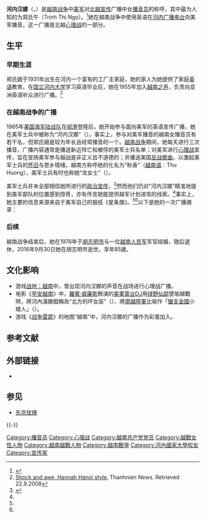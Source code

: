{{Expand language|1=en|time=2021-11-26T20:41:03+00:00}}
'''河内汉娜'''（{{lang-en|'''Hanoi Hannah'''}}，{{bd|1931年||2016年|9月30日|}}）是[[越南战争|越南战争]]中[[美军|美军]]对[[北越|北越]][[政治宣传|宣传]]广播中女[[播音员|播音员]]的称呼，其中最为人知的为郑氏午（Trịnh Thị Ngọ）。<ref name="VOV">{{cite news|url=http://vovnews.vn/Home/Nguoi-My-nghe-Tieng-noi-Viet-Nam/20061/23331.vov|title=Americans hear the 'Voice of Vietnam'|language=vi|work=[[越南之声|越南之声]]|date=2006-01-28|accessdate=2007-06-24|author=Thanh Minh|archive-url=https://web.archive.org/web/20110214183609/http://vovnews.vn/Home/Nguoi-My-nghe-Tieng-noi-Viet-Nam/20061/23331.vov|archive-date=2011-02-14|dead-url=yes}}</ref>她在越南战争中使用英语在[[越南之声|河内广播电台]]向美军播音，这一广播是北越[[心理战|心理战]]的一部分。

==生平==
===早期生涯===
郑氏娥于1931年出生在河内一个富有的工厂主家庭，她的家人为她提供了家庭[[英语|英语]]教育。在[[国立河内大学|国立河内大学]]学习英语毕业后，她在1955年加入[[越南之声|越南之声]]，负责向亚洲英语听众进行广播。<ref name="Shock and awe">[https://web.archive.org/web/20080822082921/http://www.thanhniennews.com/features/?catid=10&newsid=41272 Shock and awe, Hannah Hanoi style.] Thanhnien News. Retrieved 22.9.2008</ref>

===在越南战争的广播===
1965年[[美国海军陆战队|美国海军陆战队]]在[[岘港市|岘港]]登陸后，她开始参与面向美军的英语宣传广播，她在美军士兵中被称为“河内汉娜”（{{lang-en|Hanoi Hannah}}）。事实上，参与对美军播音的越南女播音员有若干名，但郑氏娥是较为年长且经常播音的一个。[[越南战争|越南战争]]期间，她每天进行三次播音，广播内容通常是播送新近阵亡和被俘的美军士兵名单；对美军进行[[心理战|心理战]]宣传，旨在宣扬美军参与越战是非正义且不道德的；并播送美国[[反战歌曲|反战歌曲]]，以激起美军士兵的[[怀旧|怀旧]]与思乡情绪。越南方称呼她的化名为“秋香”（[[越南语|越南语]]：Thu Huong），美军士兵有时也称她“龙女士”（{{lang-en|the Dragon Lady}}）。

美军士兵并未全部相信她所进行的[[政治宣传|政治宣传]]，<ref name="don north">{{Cite web |url=http://www.psywarrior.com/hannah.html |title=The Search for Hanoi Hannah |accessdate=2013-04-28 |archive-date=2013-07-16 |archive-url=https://web.archive.org/web/20130716021557/http://www.psywarrior.com/hannah.html |dead-url=no }}</ref>然而他们仍对“河内汉娜”精准地提到美军部队的位置感到惊奇，亦有传言她能提供越军计划进攻的线索。<ref name="don north"/>事实上，她主要的信息来源来自于美军自己的报纸《星条旗》。<ref name="Shock and awe"/><ref name="don north"/>以下是她的一次广播摘录：

{{cquote|How are you, GI Joe? It seems to me that most of you are poorly informed about the going of the war, to say nothing about a correct explanation of your presence over here. Nothing is more confused than to be ordered into a war to die or to be maimed for life without the faintest idea of what's going on.
<hr>
你好吗，美国大兵？在我看来，你们大多数人几乎没有獲知战争的进展，更不用说解释你们出现在战场的正确原因了。没有什么比接受命令參戰、命喪其中或是终身残疾，又根本不知道狀況更令人疑惑的了。|1967年6月16日“河内汉娜”的广播}}

===后续===
越南战争结束后，她在1976年于[[胡志明市|胡志明市]]与一位[[越南人民军|越南人民军]]军官结婚，随后退休，2016年9月30日她在胡志明市逝世，享年85歲。

==文化影响==
*游戏[[戰地風雲：越南|战地：越南]]中，曾出现河内汉娜的声音在战场进行心理战广播。
*电影《[[早安越南|早安越南]]》中，[[羅賓·威廉斯|羅賓·威廉斯]]飾演的[[美軍電台|美軍電台]]DJ用[[绿野仙踪|绿野仙踪]]譬喻越戰時，將河內漢娜戲稱為“北方的坏女巫”（{{lang|en|the wicked Witch of the North}}）、將[[南越陸軍|南越陸軍]]比喻作「[[奧茲國|蠻支金國]]小矮人」（{{lang|en|Munchkin}}）。
*游戏《[[战争雷霆|战争雷霆]]》的地图“越南”中，河内汉娜的广播作为彩蛋加入。

==参考文献==
{{Reflist}}

==外部链接==
* {{YouTube|id=lF9L_XnlQg0|title=Hannoi Hanna N. Vietnamese Propaganda }}

==参见==
*[[东京玫瑰|东京玫瑰]]

{{-}}
{{Wartime propagandists}}
{{DEFAULTSORT:Hanoi}}
[[Category:播音员|Category:播音员]]
[[Category:心理战|Category:心理战]]
[[Category:越南共产党党员|Category:越南共产党党员]]
[[Category:越戰女性人物|Category:越戰女性人物]]
[[Category:越南越戰人物|Category:越南越戰人物]]
[[Category:越南戰爭|Category:越南戰爭]]
[[Category:河內國家大學校友|Category:河內國家大學校友]]
[[Category:宣传家|Category:宣传家]]